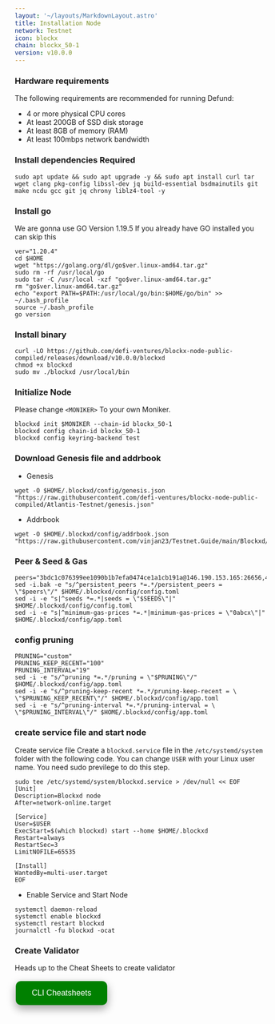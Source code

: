 ```yaml
---
layout: '~/layouts/MarkdownLayout.astro'
title: Installation Node
network: Testnet
icon: blockx
chain: blockx_50-1
version: v10.0.0
---
```


### Hardware requirements

The following requirements are recommended for running Defund:

- 4 or more physical CPU cores
- At least 200GB of SSD disk storage
- At least 8GB of memory (RAM)
- At least 100mbps network bandwidth


### Install dependencies Required

```
sudo apt update && sudo apt upgrade -y && sudo apt install curl tar wget clang pkg-config libssl-dev jq build-essential bsdmainutils git make ncdu gcc git jq chrony liblz4-tool -y
```

### Install go

We are gonna use GO Version 1.19.5
If you already have GO installed you can skip this 

```
ver="1.20.4"
cd $HOME
wget "https://golang.org/dl/go$ver.linux-amd64.tar.gz"
sudo rm -rf /usr/local/go
sudo tar -C /usr/local -xzf "go$ver.linux-amd64.tar.gz"
rm "go$ver.linux-amd64.tar.gz"
echo "export PATH=$PATH:/usr/local/go/bin:$HOME/go/bin" >> ~/.bash_profile
source ~/.bash_profile
go version
```

### Install binary

```
curl -LO https://github.com/defi-ventures/blockx-node-public-compiled/releases/download/v10.0.0/blockxd
chmod +x blockxd
sudo mv ./blockxd /usr/local/bin
```

### Initialize Node

Please change `<MONIKER>` To your own Moniker.

```
blockxd init $MONIKER --chain-id blockx_50-1
blockxd config chain-id blockx_50-1
blockxd config keyring-backend test
```

### Download Genesis file and addrbook

- Genesis

```
wget -O $HOME/.blockxd/config/genesis.json "https://raw.githubusercontent.com/defi-ventures/blockx-node-public-compiled/Atlantis-Testnet/genesis.json"
```

- Addrbook

```
wget -O $HOME/.blockxd/config/addrbook.json "https://raw.githubusercontent.com/vinjan23/Testnet.Guide/main/Blockxd/addrbook.json"
```
### Peer & Seed & Gas
```
peers="3bdc1c076399ee1090b1b7efa0474ce1a1cb191a@146.190.153.165:26656,49a5a62543f5fec60db42b00d9ebe192c3185e15@146.190.157.123:26656,97d6e80a47707e98ab8ba02b0a59d490dab8eeb2@152.228.208.164:26656,fa3cc9935503c3e8179b1eef1c1fde20e3354ca3@51.159.172.34:26656,a9775b0118c794bc5a6359b68260ecec36cdbfa4@143.198.69.165:14356,b97cb67fd594a3ba458c82d12475f72f556ab804@3.145.104.95:26656,85270df0f25f8a3c56884a5f7bfe0a02b49d13d7@193.34.213.6:26656"
sed -i.bak -e "s/^persistent_peers *=.*/persistent_peers = \"$peers\"/" $HOME/.blockxd/config/config.toml
sed -i -e "s|^seeds *=.*|seeds = \"$SEEDS\"|" $HOME/.blockxd/config/config.toml
sed -i -e "s|^minimum-gas-prices *=.*|minimum-gas-prices = \"0abcx\"|" $HOME/.blockxd/config/app.toml
```

### config pruning

```
PRUNING="custom"
PRUNING_KEEP_RECENT="100"
PRUNING_INTERVAL="19"
sed -i -e "s/^pruning *=.*/pruning = \"$PRUNING\"/" $HOME/.blockxd/config/app.toml
sed -i -e "s/^pruning-keep-recent *=.*/pruning-keep-recent = \
\"$PRUNING_KEEP_RECENT\"/" $HOME/.blockxd/config/app.toml
sed -i -e "s/^pruning-interval *=.*/pruning-interval = \
\"$PRUNING_INTERVAL\"/" $HOME/.blockxd/config/app.toml
```


### create service file and start node

Create service file
Create a `blockxd.service` file in the `/etc/systemd/system` folder with the following code. 
You can change `USER` with your Linux user name. You need sudo previlege to do this step.

```
sudo tee /etc/systemd/system/blockxd.service > /dev/null << EOF
[Unit]
Description=Blockxd node
After=network-online.target

[Service]
User=$USER
ExecStart=$(which blockxd) start --home $HOME/.blockxd
Restart=always
RestartSec=3
LimitNOFILE=65535

[Install]
WantedBy=multi-user.target
EOF
```

- Enable Service and Start Node

```
systemctl daemon-reload
systemctl enable blockxd
systemctl restart blockxd
journalctl -fu blockxd -ocat
```

### Create Validator

Heads up to the Cheat Sheets to create validator

<a href="https://service.vinjan.xyz/testnet/blockx/cheat" target="_blank">
  <button style="background-color: green; border: none; color: white; padding: 15px 32px; text-align: center; text-decoration: none; display: inline-block; font-size: 16px; margin: 4px 2px; cursor: pointer; border-radius: 10px; box-shadow: 0 8px 16px 0 rgba(0,0,0,0.2), 0 6px 20px 0 rgba(0,0,0,0.19);" onmouseover="this.style.boxShadow='0 0 0 4px rgba(0,255,0,0.5)'" onmouseout="this.style.boxShadow='0 8px 16px 0 rgba(0,0,0,0.2), 0 6px 20px 0 rgba(0,0,0,0.19)'">CLI Cheatsheets</button>
</a>
